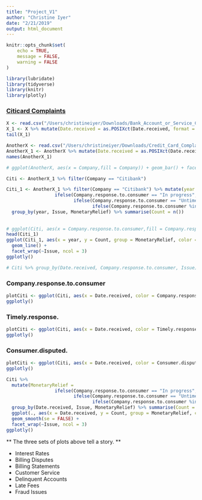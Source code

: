 ```yaml
---
title: "Project_V1"
author: "Christine Iyer"
date: "2/21/2019"
output: html_document
---
```


```r
knitr::opts_chunk$set(
	echo = TRUE,
	message = FALSE,
	warning = FALSE
)
```
```r
library(lubridate)
library(tidyverse)
library(knitr)
library(plotly)
```

### [Citicard Complaints](https://data.world/1947theindia/url-httpsdataworld1947theindiadrug-spending/workspace/file?agentid=dataquest&datasetid=bank-and-credit-card-complaints&filename=Credit_Card_Complaints.csv)


```r
X <- read.csv("/Users/christineiyer/Downloads/Bank_Account_or_Service_Complaints.csv", header = T, stringsAsFactors = F)
X_1 <- X %>% mutate(Date.received = as.POSIXct(Date.received, format = "%m/%d/%Y"), Date.sent.to.company = as.POSIXct(Date.sent.to.company, format = "%m/%d/%Y"))
tail(X_1)

AnotherX <- read.csv("/Users/christineiyer/Downloads/Credit_Card_Complaints.csv", header = T, stringsAsFactors = F)
AnotherX_1 <- AnotherX %>% mutate(Date.received = as.POSIXct(Date.received, format = "%m/%d/%Y"), Date.sent.to.company = as.POSIXct(Date.sent.to.company, format = "%m/%d/%Y"))
names(AnotherX_1)
```
```r
# ggplot(AnotherX, aes(x = Company,fill = Company)) + geom_bar() + facet_wrap(~Issue, ncol = 3)
```


```r
Citi <- AnotherX_1 %>% filter(Company == "Citibank")
```

 
  


```r
Citi_1 <- AnotherX_1 %>% filter(Company == "Citibank") %>% mutate(year = year(Date.received), month = month(Date.received),MonetaryRelief = 
                  ifelse(Company.response.to.consumer == "In progress", "In progress", 
                         ifelse(Company.response.to.consumer == "Untimely repsponse", "Untimely response", 
                                ifelse(Company.response.to.consumer %in% c("Closed with monetary relief", "Closed with relief"), "Monetary Relief", "Non-Monetary Relief")))) %>% 
  group_by(year, Issue, MonetaryRelief) %>% summarise(Count = n())
  
  
# ggplot(Citi, aes(x = Company.response.to.consumer,fill = Company.response.to.consumer)) + geom_bar() + facet_wrap(~Issue, ncol = 3)
head(Citi_1)
ggplot(Citi_1, aes(x = year, y = Count, group = MonetaryRelief, color = MonetaryRelief)) + 
  geom_line() + 
  facet_wrap(~Issue, ncol = 3) 
ggplotly()
```

```r
# Citi %>% group_by(Date.received, Company.response.to.consumer, Issue) %>% summarise(Count = n()) %>%  ggplot(., aes(x = Date.received, fill = Company.response.to.consumer)) + geom_area(stat = "bin")+ facet_wrap(~Issue, ncol = 3)
```

### Company.response.to.consumer

```r
plotCiti <- ggplot(Citi, aes(x = Date.received, color = Company.response.to.consumer, fill = Company.response.to.consumer)) + geom_area(stat = "bin")+ facet_wrap(~Issue, ncol = 3)
ggplotly()
```


### Timely.response.

```r
plotCiti <- ggplot(Citi, aes(x = Date.received, color = Timely.response., fill = Timely.response.)) + geom_area(stat = "bin")+ facet_wrap(~Issue, ncol = 3)
ggplotly()
```

### Consumer.disputed.

```r
plotCiti <- ggplot(Citi, aes(x = Date.received, color = Consumer.disputed., fill = Consumer.disputed.)) + geom_area(stat = "bin")+ facet_wrap(~Issue, ncol = 3)
ggplotly()
```
```r
Citi %>% 
  mutate(MonetaryRelief = 
                  ifelse(Company.response.to.consumer == "In progress", "In progress", 
                         ifelse(Company.response.to.consumer == "Untimely repsponse", "Untimely response", 
                                ifelse(Company.response.to.consumer %in% c("Closed with monetary relief", "Closed with relief"), "Monetary Relief", "Non-Monetary Relief")))) %>%  
  group_by(Date.received, Issue, MonetaryRelief) %>% summarise(Count = n()) %>% 
  ggplot(., aes(x = Date.received, y = Count, group = MonetaryRelief, color = MonetaryRelief)) + 
  geom_smooth(se = FALSE) + 
  facet_wrap(~Issue, ncol = 3) 
ggplotly()
```


** The three sets of plots above tell a story. **

* Interest Rates
* Billing Disputes
* Billing Statements
* Customer Service
* Delinquent Accounts
* Late Fees
* Fraud Issues



